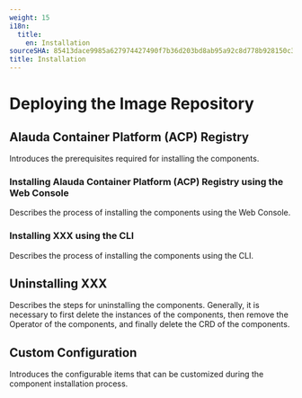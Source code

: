 ```yaml
---
weight: 15
i18n:
  title:
    en: Installation
sourceSHA: 85413dace9985a627974427490f7b36d203bd8ab95a92c8d778b928150c3778b
title: Installation
---
```


# Deploying the Image Repository

## Alauda Container Platform (ACP) Registry

Introduces the prerequisites required for installing the components.

### Installing Alauda Container Platform (ACP) Registry using the Web Console

Describes the process of installing the components using the Web Console.

### Installing XXX using the CLI

Describes the process of installing the components using the CLI.

## Uninstalling XXX

Describes the steps for uninstalling the components. Generally, it is necessary to first delete the instances of the components, then remove the Operator of the components, and finally delete the CRD of the components.

## Custom Configuration

Introduces the configurable items that can be customized during the component installation process.
